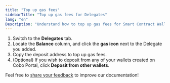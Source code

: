 ```yaml
---
title: "Top up gas fees"
sidebarTitle: "Top up gas fees for Delegates"
lang: "en"
Description: "Understand how to top up gas fees for Smart Contract Wallets in Cobo Portal, ensuring smooth transaction processing."
---
```


1. Switch to the **Delegates** tab.
2. Locate the **Balance** column, and click the **gas icon** next to the Delegate you added.
3. Copy the deposit address to top up gas fees.
4. (Optional) If you wish to deposit from any of your wallets created on Cobo Portal, click **Deposit from other wallets**.

<Tip>Feel free to [share your feedback](https://forms.zohopublic.com/cobo/form/DocumentFeedbackForm/formperma/QvLOhxJv1_JMsJ-1dleZ8Itb_7rzN-LtgvsDdxosoVI?referrername=manuals) to improve our documentation!</Tip>